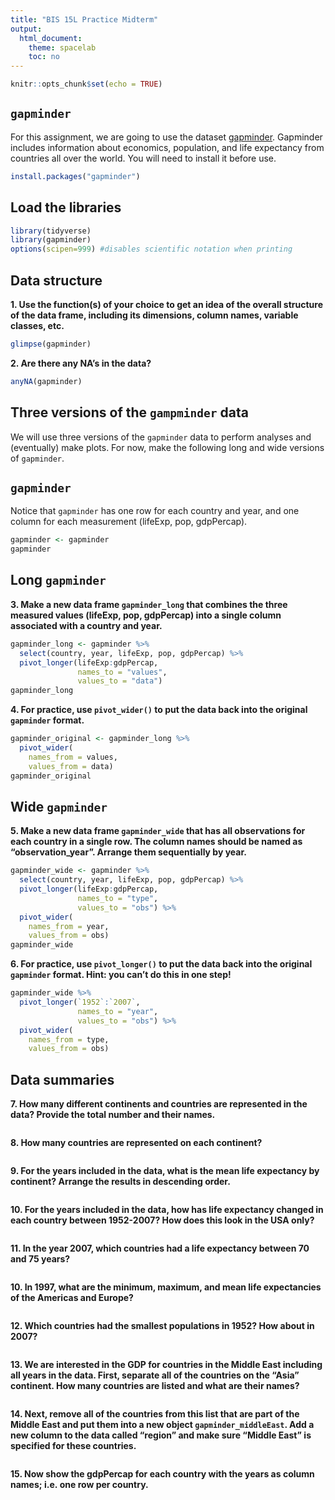 ```yaml
---
title: "BIS 15L Practice Midterm"
output:
  html_document:
    theme: spacelab
    toc: no
---
```


```r
knitr::opts_chunk$set(echo = TRUE)
```

## `gapminder`
For this assignment, we are going to use the dataset [gapminder](https://cran.r-project.org/web/packages/gapminder/index.html). Gapminder includes information about economics, population, and life expectancy from countries all over the world. You will need to install it before use.
```r
install.packages("gapminder")
```

## Load the libraries
```r
library(tidyverse)
library(gapminder)
options(scipen=999) #disables scientific notation when printing
```

## Data structure
**1. Use the function(s) of your choice to get an idea of the overall structure of the data frame, including its dimensions, column names, variable classes, etc.**
```r
glimpse(gapminder)
```


**2. Are there any NA's in the data?**
```r
anyNA(gapminder)
```


## Three versions of the `gampminder` data  
We will use three versions of the `gapminder` data to perform analyses and (eventually) make plots. For now, make the following long and wide versions of `gapminder`.

## `gapminder`
Notice that `gapminder` has one row for each country and year, and one column for each measurement (lifeExp, pop, gdpPercap).
```r
gapminder <- gapminder
gapminder
```

## Long `gapminder`
**3. Make a new data frame `gapminder_long` that combines the three measured values (lifeExp, pop, gdpPercap) into a single column associated with a country and year.**
```r
gapminder_long <- gapminder %>%
  select(country, year, lifeExp, pop, gdpPercap) %>%
  pivot_longer(lifeExp:gdpPercap,
               names_to = "values",
               values_to = "data")
gapminder_long
```

**4. For practice, use `pivot_wider()` to put the data back into the original `gapminder` format.**
```r
gapminder_original <- gapminder_long %>%
  pivot_wider(
    names_from = values,
    values_from = data)
gapminder_original
```


## Wide `gapminder`
**5. Make a new data frame `gapminder_wide` that has all observations for each country in a single row. The column names should be named as "observation_year". Arrange them sequentially by year.**

```r
gapminder_wide <- gapminder %>%
  select(country, year, lifeExp, pop, gdpPercap) %>%
  pivot_longer(lifeExp:gdpPercap,
               names_to = "type",
               values_to = "obs") %>%
  pivot_wider(
    names_from = year,
    values_from = obs)
gapminder_wide
```


**6. For practice, use `pivot_longer()` to put the data back into the original `gapminder` format. Hint: you can't do this in one step!**

```r
gapminder_wide %>%
  pivot_longer(`1952`:`2007`,
               names_to = "year",
               values_to = "obs") %>%
  pivot_wider(
    names_from = type,
    values_from = obs)
```


## Data summaries
**7. How many different continents and countries are represented in the data? Provide the total number and their names.**

```r

```

**8. How many countries are represented on each continent?**

```r

```

**9. For the years included in the data, what is the mean life expectancy by continent? Arrange the results in descending order.**

```r

```

**10. For the years included in the data, how has life expectancy changed in each country between 1952-2007? How does this look in the USA only?**

```r

```

**11. In the year 2007, which countries had a life expectancy between 70 and 75 years?**

```r

```

**10. In 1997, what are the minimum, maximum, and mean life expectancies of the Americas and Europe?**

```r

```

**12. Which countries had the smallest populations in 1952? How about in 2007?**  

```r

```

**13. We are interested in the GDP for countries in the Middle East including all years in the data. First, separate all of the countries on the "Asia" continent. How many countries are listed and what are their names?**

```r

```

**14. Next, remove all of the countries from this list that are part of the Middle East and put them into a new object `gapminder_middleEast`. Add a new column to the data called "region" and make sure "Middle East" is specified for these countries.**

```r

```

**15. Now show the gdpPercap for each country with the years as column names; i.e. one row per country.**

```r

```







